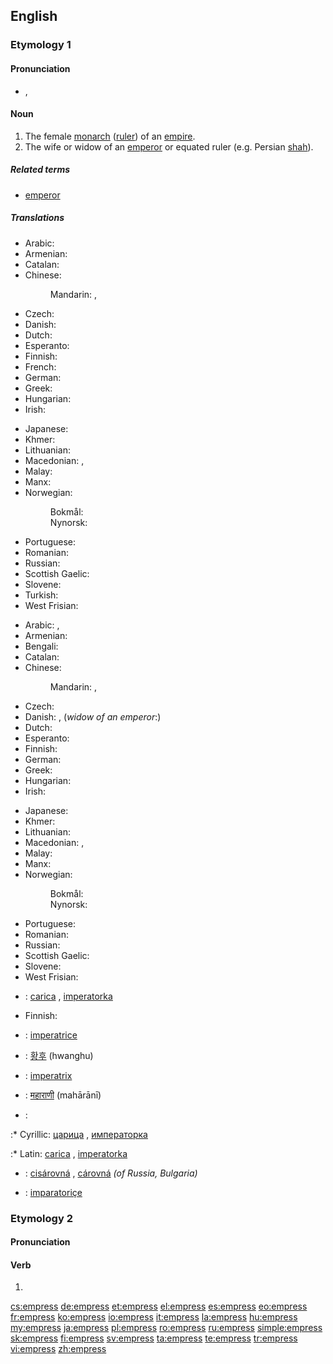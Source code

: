 ==English==
{{wikipedia|Emperor}}

===Etymology 1===
{{suffix|emperor|ess}}

====Pronunciation====
* {{IPA|/ˈɛmpɹəs/}}, {{X-SAMPA|/"Empr\@s/}}

====Noun====
{{en-noun|es}}

# The female [[monarch]] ([[ruler]]) of an [[empire]].
# The wife or widow of an [[emperor]] or equated ruler (e.g. Persian [[shah]]).

=====Related terms=====
* [[emperor]]

=====Translations=====
{{trans-top|female monarch of an empire}}
* Arabic: {{t-|ar|إمبراطورة|f|tr='imbiraTuura}}
* Armenian: {{t-|hy|կայսրուհի|tr=kaysruhi}}
* Catalan: {{t-|ca|emperadriu|f}}
* Chinese:
*: Mandarin: {{t-|cmn|皇后|tr=huánghòu|sc=Hani}}, {{t-|cmn|女皇|tr=nǚhuáng|sc=Hani}}
* Czech: {{t-|cs|císařovna|f}}
* Danish: {{t+|da|kejserinde|c}}
* Dutch: {{t+|nl|keizerin|f}}
* Esperanto: {{t-|eo|imperiestrino}}
* Finnish: {{t+|fi|keisarinna}}
* French: {{t+|fr|impératrice|f}}
* German: {{t+|de|Kaiserin|f}}
* Greek: {{t+|el|αυτοκράτειρα|f}}
* Hungarian: {{t+|hu|császárnő}}
* Irish: {{t-|ga|banimpire|m}}
{{trans-mid}}
* Japanese: {{t+|ja|女帝|tr=じょてい, jotei}}
* Khmer: {{t+|km|អធិរាជិនី|sc=Khmr|tr=atʰiriechinii}}
* Lithuanian: {{t-|lt|imperatorė|f}}
* Macedonian: {{t-|mk|царица|f|tr=cárica}},  {{t-|mk|императорка|f|tr=imperátorka}}
* Malay: {{t-|ms|maharani}}
* Manx: {{t-|gv|ard-venrein|f}}
* Norwegian:
*: Bokmål: {{t-|no|keiserinne}}
*: Nynorsk: {{t-|nn|keisarinne}}
* Portuguese: {{t-|pt|imperatriz|f}}
* Romanian: {{t+|ro|împărăteasă|f}}
* Russian: {{t+|ru|императрица|f|tr=imperatríca}}
* Scottish Gaelic: {{t-|gd|ban-ìmpire|f}}
* Slovene: {{t+|sl|cesarica|f}}
* Turkish: {{t+|tr|imparatoriçe|f}}
* West Frisian: {{t-|fy|keizerinne|c}}
{{trans-bottom}}

{{trans-top|wife or widow of an emperor}}
* Arabic: {{t-|ar|إمبراطورة|f|tr='imbraaTuura}}, {{t-|ar|زوجة إمبراطور|f|tr=zawjat 'imbraaTuur}}
* Armenian: {{t-|hy|կայսրուհի|tr=kaysruhi}}
* Bengali: {{t-|bn|সম্রাজ্ঞী|sc=Beng}}
* Catalan: {{t-|ca|emperadriu|f}}
* Chinese:
*: Mandarin: {{t-|cmn|皇后|tr=huánghòu|sc=Hani}}, {{t-|cmn|女皇|tr=nǚhuáng|sc=Hani}}
* Czech: {{t-|cs|císařovna|f}}
* Danish: {{t+|da|kejserinde|c}}, (''widow of an emperor'':) {{t-|da|enkekejserinde|c}}
* Dutch: {{t+|nl|keizerin|f}}
* Esperanto: {{t-|eo|imperiestrino}}
* Finnish: {{t+|fi|keisarinna}}
* German: {{t+|de|Kaiserin|f}}
* Greek: {{t+|el|αυτοκράτειρα|f}}
* Hungarian: {{t-|hu|császárné}}
* Irish: {{t-|ga|banimpire|m}}
{{trans-mid}}
* Japanese: {{t+|ja|皇后|tr=こうごう, kōgō}}
* Khmer: {{t+|km|អធិរាជិនី|sc=Khmr|tr=atʰiriechinii}}
* Lithuanian: {{t-|lt|imperatorienė|f}}
* Macedonian: {{t-|mk|царица|f|tr=сárica}}, {{t-|mk|императорка|f|tr=imperátorka}}
* Malay: {{t-|ms|maharani}}
* Manx: {{t-|gv|ard-venrein|f}}
* Norwegian:
*: Bokmål: {{t-|no|keiserinne}}
*: Nynorsk: {{t-|nn|keisarinne}}
* Portuguese: {{t-|pt|imperatriz|f}}
* Romanian: {{t+|ro|împărăteasă|f}}
* Russian: {{t+|ru|императрица|f|tr=imperatríca}}
* Scottish Gaelic: {{t-|gd|ban-ìmpire|f}}
* Slovene: {{t+|sl|cesarica|f}}
* West Frisian: {{t-|fy|keizerinne|c}}
{{trans-bottom}}

{{checktrans-top}}
* {{ttbc|sh}}: [[carica]] {{f}}, [[imperatorka]] {{f}}
* Finnish: {{t-|fi|šaahitar}}
* {{ttbc|it}}: [[imperatrice]] {{f}}
* {{ttbc|ko}}: [[황후]] (hwanghu)
* {{ttbc|la}}: [[imperatrix]]
* {{ttbc|mr}}: [[महाराणी]] (mahārānī) {{g|Marathi}}
{{trans-mid}}
* {{ttbc|sh}}:
:* Cyrillic: [[царица]] {{f}}, [[императорка]] {{f}}
:* Latin: [[carica]] {{f}}, [[imperatorka]] {{f}}
* {{ttbc|sk}}: [[cisárovná]] {{f}}, [[cárovná]] {{f}} ''(of Russia, Bulgaria)''
* {{ttbc|tr}}: [[imparatoriçe]]
{{trans-bottom}}

===Etymology 2===
{{rfe}}

====Pronunciation====
{{rfp|lang=en}}

====Verb====
{{en-verb|empress|es}}

# {{alternative form of|impress}}

[[cs:empress]]
[[de:empress]]
[[et:empress]]
[[el:empress]]
[[es:empress]]
[[eo:empress]]
[[fr:empress]]
[[ko:empress]]
[[io:empress]]
[[it:empress]]
[[la:empress]]
[[hu:empress]]
[[my:empress]]
[[ja:empress]]
[[pl:empress]]
[[ro:empress]]
[[ru:empress]]
[[simple:empress]]
[[sk:empress]]
[[fi:empress]]
[[sv:empress]]
[[ta:empress]]
[[te:empress]]
[[tr:empress]]
[[vi:empress]]
[[zh:empress]]